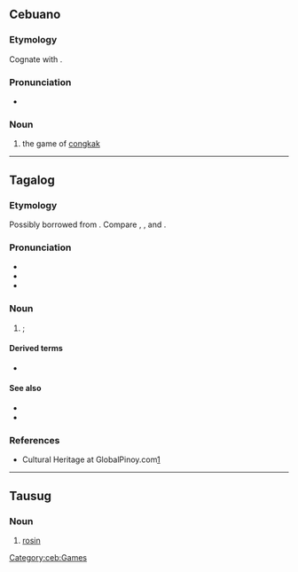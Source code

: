 ==Cebuano==

===Etymology===
Cognate with {{cog|tsg|sungka'}}.

===Pronunciation===
* {{hyph|ceb|sung|ka}}

===Noun===
{{head|ceb|noun}}

# the game of [[congkak]]

[[Category:ceb:Games]]

----

==Tagalog==
{{wikipedia}}

===Etymology===
Possibly borrowed from {{der|tl|ms|congkak}}. Compare {{cog|bcl|sungka}}, {{cog|ceb|sungka}}, and {{cog|tsg|sungka'}}.

===Pronunciation===
* {{hyph|tl|sung|ka}}
* {{tl-IPA|sungkâ}}
* {{tl-IPA}}
===Noun===
{{tl-noun|sungkâ|}}

# {{lb|tl|games}} {{w|sungka}}; {{w|congkak}} {{gl|especially the Philippine variety}}

====Derived terms====
* {{l|tl|sungkaan}}

====See also====
* {{l|tl|bahay}}
* {{l|tl|ulo}}

===References===
* Cultural Heritage at GlobalPinoy.com[https://web.archive.org/web/20051220003004/http://www.globalpinoy.com/ch/ch_category.php?category=pinoygames&name=Sungka&table=ch_pinoygames&startpage=16&endpage=30]

----

==Tausug==

===Noun===
{{head|tsg|noun}}

# [[rosin]] {{gloss|for violin bows}}